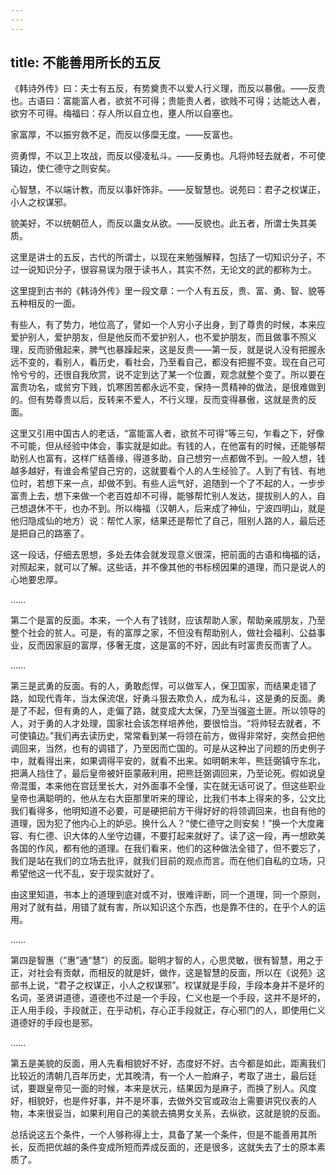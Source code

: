 ```yaml
---
---
---
```

title: 不能善用所长的五反
---




《韩诗外传》曰：夫士有五反，有势奠贵不以爱人行义理，而反以暴傲。——反贵也。古语曰：富能富人者，欲贫不可得；贵能贵人者，欲贱不可得；达能达人者，欲穷不可得。梅福曰：存人所以自立也，壅人所以自塞也。

家富厚，不以振穷救不足，而反以侈糜无度。——反富也。

资勇悍，不以卫上攻战，而反以侵凌私斗。——反勇也。凡将帅轻去就者，不可使镇边，使仁德守之则安矣。

心智慧，不以端计教，而反以事奸饰非。——反智慧也。说苑曰：君子之权谋正，小人之权谋邪。

貌美好，不以统朝莅人，而反以蛊女从欲。——反貌也。此五者，所谓士失其美质。

这里是讲士的五反，古代的所谓士，以现在来勉强解释，包括了一切知识分子，不过一说知识分子，很容易误为限于读书人，其实不然，无论文的武的都称为士。

这里提到古书的《韩诗外传》里一段文章：一个人有五反，贵、富、勇、智、貌等五种相反的一面。

有些人，有了势力，地位高了，譬如一个人穷小子出身，到了尊贵的时候，本来应爱护别人，爱护朋友，但是他反而不爱护别人，也不爱护朋友，而且做事不照义理，反而骄傲起来，脾气也暴躁起来，这是反贵——第一反，就是说人没有把握永远不变的，看别人，看历史，看社会，乃至看自己，都没有把握不变。现在自己可怜兮兮的，还很自我欣赏，说不定到达了某一个位置，观念就整个变了。所以要在富贵功名，或贫穷下贱，饥寒困苦都永远不变，保持一贯精神的做法，是很难做到的。但有势尊贵以后，反转来不爱人，不行义理，反而变得暴傲，这就是贵的反面。

这里又引用中国古人的老话，“富能富人者，欲贫不可得”等三句，乍看之下，好像不可能，但从经验中体会，事实就是如此。有钱的人，在他富有的时候，还能够帮助别人也富有，这样广结善缘，得道多助，自己想穷一点都做不到。一般人想，钱越多越好，有谁会希望自己穷的，这就要看个人的人生经验了。人到了有钱、有地位时，若想下来一点，却做不到。有些人运气好，追随到一个了不起的人，一步步富贵上去，想下来做一个老百姓却不可得，能够帮忙别人发达，提拔别人的人，自己想退休不干，也办不到。所以梅福（汉朝人，后来成了神仙，宁波四明山，就是他归隐成仙的地方）说：帮忙人家，结果还是帮忙了自己，阻别人路的人，最后还是把自己的路塞了。

这一段话，仔细去思想，多处去体会就发现意义很深，把前面的古语和梅福的话，对照起来，就可以了解。这些话，并不像其他的书标榜因果的道理，而只是说人的心地要忠厚。

……

第二个是富的反面。本来，一个人有了钱财，应该帮助人家，帮助亲戚朋友，乃至整个社会的贫人。可是，有的富厚之家，不但没有帮助别人，做社会福利、公益事业，反而因家庭的富厚，侈奢无度，这是富的不好，因此有时富贵反而害了人。

……

第三是武勇的反面。有的人，勇敢彪悍，可以做军人，保卫国家，而结果走错了路，如现代青年，当太保流氓，好勇斗狠去欺负人，成为私斗，这是勇的反面。勇是了不起，但有勇的人，走偏了路，就变成大太保，乃至当强盗土匪。所以领导的人，对于勇的人才处理，国家社会该怎样培养他，要很恰当。“将帅轻去就者，不可使镇边。”我们再去读历史，常常看到某一将领在前方，做得非常好，突然会把他调回来，当然，也有的调错了，乃至因而亡国的。可是从这种出了问题的历史例子中，就看得出来，如果调得平安的，就看不出来。如明朝末年，熊廷弼镇守东北，把满人挡住了，最后皇帝被奸臣蒙蔽利用，把熊廷弼调回来，乃至论死。假如说皇帝混蛋，本来他在宫廷里长大，对外面事不全懂，实在就无话可说了。但这些职业皇帝也满聪明的，他从左右大臣那里听来的理论，比我们书本上得来的多，公文比我们看得多，他明知道不必要，可是硬把前方干得好好的将领调回来，也自有他的道理，因为犯了他内心上的妒忌。换什么人？“使仁德守之则安矣！”换一个大度雍容、有仁德、识大体的人坐守边疆，不要打起来就好了。读了这一段，再一想欧美各国的作风，都有他的道理。在我们看来，他们的这种做法全错了，但不要忘了，我们是站在我们的立场去批评，就我们目前的观点而言。而在他们自私的立场，只希望他这一代不乱，安于现实就好了。

由这里知道，书本上的道理到底对或不对，很难评断，同一个道理，同一个原则，用对了就有益，用错了就有害，所以知识这个东西，也是靠不住的，在乎个人的运用。

……

第四是智惠（“惠”通“慧”）的反面。聪明才智的人，心思灵敏，很有智慧，用之于正，对社会有贡献，而相反的就是奸，做作，这是智慧的反面，所以在《说苑》这部书上说，“君子之权谋正，小人之权谋邪”。权谋就是手段，手段本身并不是坏的名词，圣贤讲道德，道德也不过是一个手段，仁义也是一个手段，这并不是坏的，正人用手段，手段就正，在乎动机，存心正手段就正，存心邪门的人，即使用仁义道德好的手段也是邪。

……

第五是美貌的反面，用人先看相貌好不好，态度好不好。古今都是如此，距离我们比较近的清朝几百年历史，尤其晚清，有一个人一脸麻子，考取了进士，最后廷试，要跟皇帝见一面的时候，本来是状元，结果因为是麻子，而换了别人。风度好，相貌好，也是件好事，并不是坏事，去做外交官或政治上需要讲究仪表的人物，本来很妥当，如果利用自己的美貌去搞男女关系，去纵欲，这就是貌的反面。

总括说这五个条件，一个人够称得上士，具备了某一个条件，但是不能善用其所长，反而把优越的条件变成所短而弄成反面的，还是很多，这就失去了士的原本素质了。
